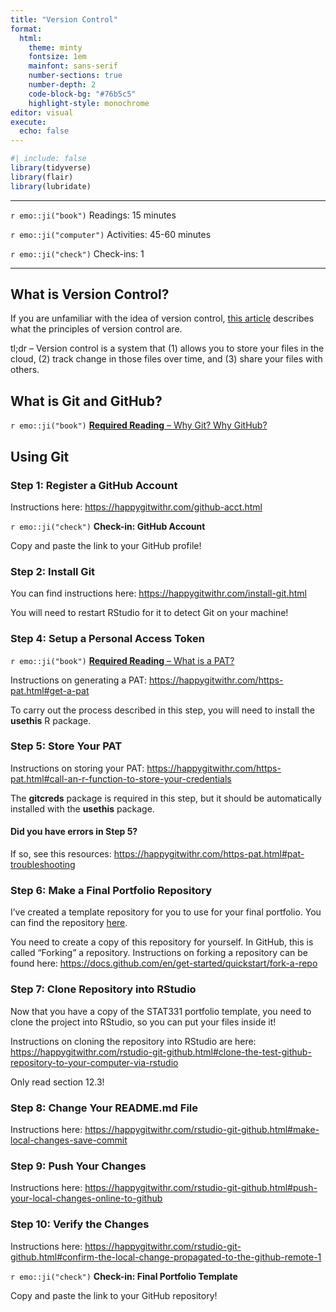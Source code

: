 ```yaml
---
title: "Version Control"
format: 
  html: 
    theme: minty
    fontsize: 1em
    mainfont: sans-serif
    number-sections: true
    number-depth: 2
    code-block-bg: "#76b5c5"
    highlight-style: monochrome
editor: visual
execute: 
  echo: false
---
```


```r
#| include: false
library(tidyverse)
library(flair)
library(lubridate)
```

------------------------------------------------------------------------

`r emo::ji("book")` Readings: 15 minutes

`r emo::ji("computer")` Activities: 45-60 minutes

`r emo::ji("check")` Check-ins: 1

------------------------------------------------------------------------

## What is Version Control?

If you are unfamiliar with the idea of version control, [this article](https://about.gitlab.com/topics/version-control/) describes what the principles of version control are. 

tl;dr -- Version control is a system that (1) allows you to store your files in the cloud, (2) track change in those files over time, and (3) share your files with others. 

## What is Git and GitHub?

`r emo::ji("book")` [**Required Reading** -- Why Git? Why GitHub?](https://happygitwithr.com/big-picture.html)

## Using Git

### Step 1: Register a GitHub Account

Instructions here: <https://happygitwithr.com/github-acct.html>

`r emo::ji("check")` **Check-in: GitHub Account**

Copy and paste the link to your GitHub profile! 

### Step 2: Install Git

You can find instructions here: <https://happygitwithr.com/install-git.html>

:::{.callout-warning}
You will need to restart RStudio for it to detect Git on your machine! 
:::

### Step 4: Setup a Personal Access Token

`r emo::ji("book")` [**Required Reading** -- What is a PAT?](https://happygitwithr.com/https-pat.html#https-pat)

Instructions on generating a PAT: <https://happygitwithr.com/https-pat.html#get-a-pat>

:::{.callout-note}
To carry out the process described in this step, you will need to install the 
**usethis** R package. 
:::

### Step 5: Store Your PAT

Instructions on storing your PAT: <https://happygitwithr.com/https-pat.html#call-an-r-function-to-store-your-credentials> 

:::{.callout-note}
The **gitcreds** package is required in this step, but it should be automatically installed with the **usethis** package. 
:::

#### Did you have errors in Step 5? 

If so, see this resources: <https://happygitwithr.com/https-pat.html#pat-troubleshooting> 

### Step 6: Make a Final Portfolio Repository

I've created a template repository for you to use for your final portfolio. You can find the repository [here](https://github.com/atheobold/STAT331_portfolio_template). 

You need to create a copy of this repository for yourself. In GitHub, this is called "Forking" a repository. Instructions on forking a repository can be found here: <https://docs.github.com/en/get-started/quickstart/fork-a-repo> 

### Step 7: Clone Repository into RStudio

Now that you have a copy of the STAT331 portfolio template, you need to clone the project into RStudio, so you can put your files inside it! 

Instructions on cloning the repository into RStudio are here: <https://happygitwithr.com/rstudio-git-github.html#clone-the-test-github-repository-to-your-computer-via-rstudio> 

:::{.callout-note}
Only read section 12.3!
:::

### Step 8: Change Your README.md File

Instructions here: <https://happygitwithr.com/rstudio-git-github.html#make-local-changes-save-commit> 


### Step 9: Push Your Changes

Instructions here: <https://happygitwithr.com/rstudio-git-github.html#push-your-local-changes-online-to-github>

### Step 10: Verify the Changes

Instructions here: <https://happygitwithr.com/rstudio-git-github.html#confirm-the-local-change-propagated-to-the-github-remote-1>

`r emo::ji("check")` **Check-in: Final Portfolio Template**

Copy and paste the link to your GitHub repository! 